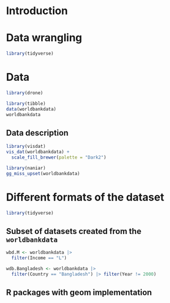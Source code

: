 # Introduction


# Data wrangling

```r
library(tidyverse)
```

# Data

```r
library(drone)
```

```r
library(tibble)
data(worldbankdata)
worldbankdata
```

## Data description

```r
library(visdat)
vis_dat(worldbankdata) + 
  scale_fill_brewer(palette = "Dark2")
```

```r
library(naniar)
gg_miss_upset(worldbankdata) 
```




# Different formats of the dataset

```r
library(tidyverse)
```

## Subset of datasets created from the `worldbankdata`

```r
wbd.M <- worldbankdata |>
  filter(Income == "L")
```

```r
wdb.Bangladesh <- worldbankdata |>
  filter(Country == "Bangladesh") |> filter(Year != 2000)
```

## R packages with geom implementation

